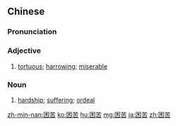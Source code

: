 ==Chinese==
{{zh-forms}}

===Pronunciation===
{{zh-pron
|m=kùnkǔ
|c=kwan3 fu2
|cat=a,n
}}

===Adjective===
{{zh-adj}}

# [[tortuous]]; [[harrowing]]; [[miserable]]

===Noun===
{{zh-noun}}

# [[hardship]]; [[suffering]]; [[ordeal]]

[[zh-min-nan:困苦]]
[[ko:困苦]]
[[hu:困苦]]
[[mg:困苦]]
[[ja:困苦]]
[[zh:困苦]]